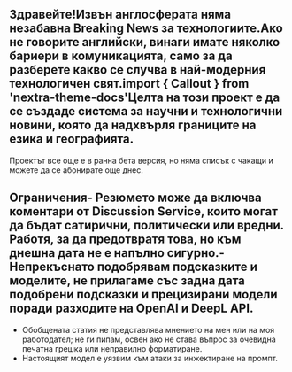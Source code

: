 
<CallToAction />

## Здравейте!Извън англосферата няма незабавна **Breaking News** за технологиите.Ако не говорите английски, винаги имате няколко бариери в комуникацията, само за да разберете какво се случва в най-модерния технологичен свят.import { Callout } from 'nextra-theme-docs'<Callout type="info" emoji="🗞">Целта на този проект е да се създаде система за научни и технологични **новини**, която да надхвърля границите на езика и географията.

</Callout>

Проектът все още е в ранна бета версия, но няма списък с чакащи и можете да се абонирате още днес.

## Ограничения- Резюмето може да включва коментари от Discussion Service, които могат да бъдат сатирични, политически или вредни. Работя, за да предотвратя това, но към днешна дата не е напълно сигурно.- Непрекъснато подобрявам подсказките и моделите, не прилагаме със задна дата подобрени подсказки и прецизирани модели поради разходите на OpenAI и DeepL API.

- Обобщената статия не представлява мнението на мен или на моя работодател; не ги пипам, освен ако не става въпрос за очевидна печатна грешка или неправилно форматиране.
- Настоящият модел е уязвим към атаки за инжектиране на промпт.
